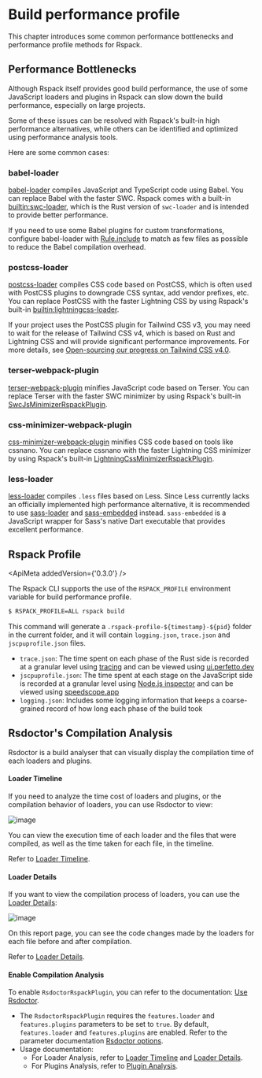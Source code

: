 
# Build performance profile

This chapter introduces some common performance bottlenecks and performance profile methods for Rspack.

## Performance Bottlenecks

Although Rspack itself provides good build performance, the use of some JavaScript loaders and plugins in Rspack can slow down the build performance, especially on large projects.

Some of these issues can be resolved with Rspack's built-in high performance alternatives, while others can be identified and optimized using performance analysis tools.

Here are some common cases:

### babel-loader

[babel-loader](https://github.com/babel/babel-loader) compiles JavaScript and TypeScript code using Babel. You can replace Babel with the faster SWC. Rspack comes with a built-in [builtin:swc-loader](/guide/features/builtin-swc-loader), which is the Rust version of `swc-loader` and is intended to provide better performance.

If you need to use some Babel plugins for custom transformations, configure babel-loader with [Rule.include](/config/module#ruleinclude) to match as few files as possible to reduce the Babel compilation overhead.

### postcss-loader

[postcss-loader](https://github.com/postcss/postcss-loader) compiles CSS code based on PostCSS, which is often used with PostCSS plugins to downgrade CSS syntax, add vendor prefixes, etc. You can replace PostCSS with the faster Lightning CSS by using Rspack's built-in [builtin:lightningcss-loader](/guide/features/builtin-lightningcss-loader).

If your project uses the PostCSS plugin for Tailwind CSS v3, you may need to wait for the release of Tailwind CSS v4, which is based on Rust and Lightning CSS and will provide significant performance improvements. For more details, see [Open-sourcing our progress on Tailwind CSS v4.0](https://tailwindcss.com/blog/tailwindcss-v4-alpha).

### terser-webpack-plugin

[terser-webpack-plugin](https://github.com/webpack-contrib/terser-webpack-plugin) minifies JavaScript code based on Terser. You can replace Terser with the faster SWC minimizer by using Rspack's built-in [SwcJsMinimizerRspackPlugin](/plugins/rspack/swc-js-minimizer-rspack-plugin).

### css-minimizer-webpack-plugin

[css-minimizer-webpack-plugin](https://github.com/webpack-contrib/css-minimizer-webpack-plugin) minifies CSS code based on tools like cssnano. You can replace cssnano with the faster Lightning CSS minimizer by using Rspack's built-in [LightningCssMinimizerRspackPlugin](/plugins/rspack/lightning-css-minimizer-rspack-plugin).

### less-loader

[less-loader](https://github.com/webpack-contrib/less-loader) compiles `.less` files based on Less. Since Less currently lacks an officially implemented high performance alternative, it is recommended to use [sass-loader](https://github.com/webpack-contrib/sass-loader) and [sass-embedded](https://www.npmjs.com/package/sass-embedded) instead. `sass-embedded` is a JavaScript wrapper for Sass's native Dart executable that provides excellent performance.

## Rspack Profile

<ApiMeta addedVersion={'0.3.0'} />

The Rspack CLI supports the use of the `RSPACK_PROFILE` environment variable for build performance profile.

```sh
$ RSPACK_PROFILE=ALL rspack build
```

This command will generate a `.rspack-profile-${timestamp}-${pid}` folder in the current folder, and it will contain `logging.json`, `trace.json` and `jscpuprofile.json` files.

- `trace.json`: The time spent on each phase of the Rust side is recorded at a granular level using [tracing](https://github.com/tokio-rs/tracing) and can be viewed using [ui.perfetto.dev](https://ui.perfetto.dev/)
- `jscpuprofile.json`: The time spent at each stage on the JavaScript side is recorded at a granular level using [Node.js inspector](https://nodejs.org/dist/latest-v18.x/docs/api/inspector.html) and can be viewed using [speedscope.app](https://www.speedscope.app/)
- `logging.json`: Includes some logging information that keeps a coarse-grained record of how long each phase of the build took

## Rsdoctor's Compilation Analysis

Rsdoctor is a build analyser that can visually display the compilation time of each loaders and plugins.

#### Loader Timeline

If you need to analyze the time cost of loaders and plugins, or the compilation behavior of loaders, you can use Rsdoctor to view:

![image](https://assets.rspack.dev/others/assets/rsdoctor/rsdoctor-loader-timeline.png)

You can view the execution time of each loader and the files that were compiled, as well as the time taken for each file, in the timeline.

Refer to [Loader Timeline](https://rsdoctor.dev/guide/usage/loaders-timeline).

#### Loader Details

If you want to view the compilation process of loaders, you can use the [Loader Details](https://rsdoctor.dev/guide/usage/loaders-analysis):

![image](https://assets.rspack.dev/others/assets/rsdoctor/rsdoctor-analyze-code.png)

On this report page, you can see the code changes made by the loaders for each file before and after compilation.

Refer to [Loader Details](https://rsdoctor.dev/guide/usage/loaders-analysis).

#### Enable Compilation Analysis

To enable `RsdoctorRspackPlugin`, you can refer to the documentation: [Use Rsdoctor](/guide/optimization/use-rsdoctor).

- The `RsdoctorRspackPlugin` requires the `features.loader` and `features.plugins` parameters to be set to `true`. By default, `features.loader` and `features.plugins` are enabled. Refer to the parameter documentation [Rsdoctor options](https://rsdoctor.dev/config/options/options#features).
- Usage documentation:
  - For Loader Analysis, refer to [Loader Timeline](https://rsdoctor.dev/guide/usage/loaders-timeline) and [Loader Details](https://rsdoctor.dev/guide/usage/loaders-analysis).
  - For Plugins Analysis, refer to [Plugin Analysis](https://rsdoctor.dev/guide/usage/plugins-analysis).
